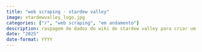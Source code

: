 ```yaml
---
title: "web scraping - stardew valley"
image: stardewvalley_logo.jpg
categories: ["r", "web scraping", "em andamento"]
description: raspagem de dados do wiki de stardew valley para criar um arquivo contendo os aldeões e os melhores e piores presentes para dá-los.
date: "2025"
date-format: YYYY
---
```


